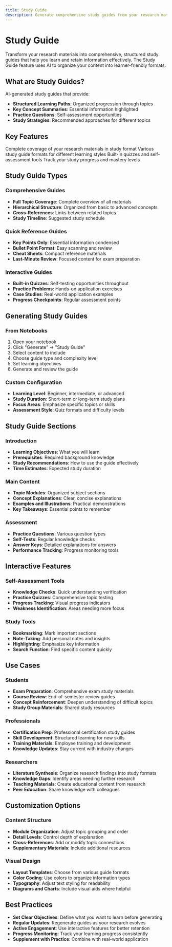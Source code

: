 ```yaml
---
title: Study Guide
description: Generate comprehensive study guides from your research materials
---
```



# Study Guide

Transform your research materials into comprehensive, structured study guides that help you learn and retain information effectively. The Study Guide feature uses AI to organize your content into learner-friendly formats.

## What are Study Guides?

AI-generated study guides that provide:

- **Structured Learning Paths**: Organized progression through topics
- **Key Concept Summaries**: Essential information highlighted
- **Practice Questions**: Self-assessment opportunities
- **Study Strategies**: Recommended approaches for different topics

## Key Features

<CardGrid>
  <Card title="Comprehensive Coverage" icon="book">
    Complete coverage of your research materials in study format
  </Card>
  <Card title="Multiple Formats" icon="list">
    Various study guide formats for different learning styles
  </Card>
  <Card title="Interactive Elements" icon="puzzle">
    Built-in quizzes and self-assessment tools
  </Card>
  <Card title="Progress Tracking" icon="chart">
    Track your study progress and mastery levels
  </Card>
</CardGrid>

## Study Guide Types

### Comprehensive Guides
- **Full Topic Coverage**: Complete overview of all materials
- **Hierarchical Structure**: Organized from basic to advanced concepts
- **Cross-References**: Links between related topics
- **Study Timeline**: Suggested study schedule

### Quick Reference Guides
- **Key Points Only**: Essential information condensed
- **Bullet Point Format**: Easy scanning and review
- **Cheat Sheets**: Compact reference materials
- **Last-Minute Review**: Focused content for exam preparation

### Interactive Guides
- **Built-in Quizzes**: Self-testing opportunities throughout
- **Practice Problems**: Hands-on application exercises
- **Case Studies**: Real-world application examples
- **Progress Checkpoints**: Regular assessment points

## Generating Study Guides

### From Notebooks
1. Open your notebook
2. Click "Generate" → "Study Guide"
3. Select content to include
4. Choose guide type and complexity level
5. Set learning objectives
6. Generate and review the guide

### Custom Configuration
- **Learning Level**: Beginner, intermediate, or advanced
- **Study Duration**: Short-term or long-term study plans
- **Focus Areas**: Emphasize specific topics or skills
- **Assessment Style**: Quiz formats and difficulty levels

## Study Guide Sections

### Introduction
- **Learning Objectives**: What you will learn
- **Prerequisites**: Required background knowledge
- **Study Recommendations**: How to use the guide effectively
- **Time Estimates**: Expected study duration

### Main Content
- **Topic Modules**: Organized subject sections
- **Concept Explanations**: Clear, concise explanations
- **Examples and Illustrations**: Practical demonstrations
- **Key Takeaways**: Essential points to remember

### Assessment
- **Practice Questions**: Various question types
- **Self-Tests**: Regular knowledge checks
- **Answer Keys**: Detailed explanations for answers
- **Performance Tracking**: Progress monitoring tools

## Interactive Features

### Self-Assessment Tools
- **Knowledge Checks**: Quick understanding verification
- **Practice Quizzes**: Comprehensive topic testing
- **Progress Tracking**: Visual progress indicators
- **Weakness Identification**: Areas needing more focus

### Study Tools
- **Bookmarking**: Mark important sections
- **Note-Taking**: Add personal notes and insights
- **Highlighting**: Emphasize key information
- **Search Function**: Find specific content quickly

## Use Cases

### Students
- **Exam Preparation**: Comprehensive exam study materials
- **Course Review**: End-of-semester review guides
- **Concept Reinforcement**: Deepen understanding of difficult topics
- **Study Group Materials**: Shared study resources

### Professionals
- **Certification Prep**: Professional certification study guides
- **Skill Development**: Structured learning for new skills
- **Training Materials**: Employee training and development
- **Knowledge Updates**: Stay current with industry changes

### Researchers
- **Literature Synthesis**: Organize research findings into study formats
- **Knowledge Gaps**: Identify areas needing further research
- **Teaching Materials**: Create educational content from research
- **Peer Education**: Share knowledge with colleagues

## Customization Options

### Content Structure
- **Module Organization**: Adjust topic grouping and order
- **Detail Levels**: Control depth of explanation
- **Cross-References**: Add or modify topic connections
- **Supplementary Materials**: Include additional resources

### Visual Design
- **Layout Templates**: Choose from various guide formats
- **Color Coding**: Use colors to organize information types
- **Typography**: Adjust text styling for readability
- **Diagrams and Charts**: Include visual aids where helpful

## Best Practices

- **Set Clear Objectives**: Define what you want to learn before generating
- **Regular Updates**: Regenerate guides as your research evolves
- **Active Engagement**: Use interactive features for better retention
- **Progress Monitoring**: Track your learning progress consistently
- **Supplement with Practice**: Combine with real-world application